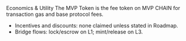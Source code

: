 <!-- markdownlint-disable MD041 -->

<Section>
  <AnimatedHeading as="h1">Economics & Utility</AnimatedHeading>
  <Lead>
    The MVP Token is the fee token on MVP CHAIN for transaction gas and base protocol fees.
  </Lead>
  <ul className="list-disc pl-6 mt-2">
    <li>Incentives and discounts: none claimed unless stated in Roadmap.</li>
    <li>Bridge flows: lock/escrow on L1; mint/release on L3.</li>
  </ul>
  
</Section>
